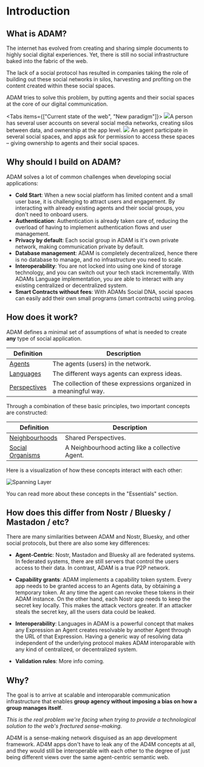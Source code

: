 
# Introduction

## What is ADAM?

The internet has evolved from creating and sharing simple documents to highly social digital experiences.
Yet, there is still no social infrastructure baked into the fabric of the web.

The lack of a social protocol has resulted in companies taking the role of building out these social networks
in silos, harvesting and profiting on the content created within these social spaces.

ADAM tries to solve this problem, by putting agents and their social spaces
at the core of our digital communication.

<Tabs items={["Current state of the web", "New paradigm"]}>
  <Tab>
    <img src="/images/web-a.png" />A person has several user accounts on several
    social media networks, creating silos between data, and ownership at the app
    level.
  </Tab>
  <Tab>
    <img src="/images/web-b.png" />
    An agent participate in several social spaces, and apps ask for permission to
    access these spaces – giving ownership to agents and their social spaces.
  </Tab>
</Tabs>

## Why should I build on ADAM?

ADAM solves a lot of common challenges when developing social applications:

- **Cold Start**: When a new social platform has limited content and a small user base, it is challenging to attract users and engagement. By interacting with already existing agents and their social groups, you don't need to onboard users.
- **Authentication**: Authentication is already taken care of, reducing the overload of having to implement authentication flows and user management.
- **Privacy by default**: Each social group in ADAM is it's own private network, making communication private by default.
- **Database management**: ADAM is completely decentralized, hence there is no database to manage, and no infrastructure you need to scale.
- **Interoperability**: You are not locked into using one kind of storage technology,
  and you can switch out your tech stack incrementally. With ADAMs Language implementation, you are able to interact with any existing centralized or decentralized system.
- **Smart Contracts without fees**: With ADAMs Social DNA, social spaces can easily add their own small programs (smart contracts) using prolog.

## How does it work?

ADAM defines a minimal set of assumptions of what is needed to create **any** type of social application.

| Definition                               | Description                                                        |
| ---------------------------------------- | ------------------------------------------------------------------ |
| [Agents](/essentials/agents)             | The agents (users) in the network.                                 |
| [Languages](/essentials/languages)       | The different ways agents can express ideas.                       |
| [Perspectives](/essentials/perspectives) | The collection of these expressions organized in a meaningful way. |

Through a combination of these basic principles, two important concepts are constructed:

| Definition                                | Description                                     |
| ----------------------------------------- | ----------------------------------------------- |
| [Neighbourhoods](/essentials/agents)      | Shared Perspectives.                            |
| [Social Organisms](/essentials/languages) | A Neighbourhood acting like a collective Agent. |

Here is a visualization of how these concepts interact with each other:

![Spanning Layer](/images/spanning-layer.png)

You can read more about these concepts in the "Essentials" section.

## How does this differ from Nostr / Bluesky / Mastadon / etc?

There are many similarities between ADAM and Nostr, Bluesky, and other social protocols,
but there are also some key differences:

- **Agent-Centric**: Nostr, Mastadon and Bluesky all are federated systems. In
  federated systems, there are still servers that control the users access to their data.
  In contrast, ADAM is a true P2P network.

- **Capability grants**: ADAM implements a capability token system. Every app needs to be granted access
  to an Agents data, by obtaining a temporary token. At any
  time the agent can revoke these tokens in their ADAM instance. On the other hand,
  each Nostr app needs to keep the secret key locally. This makes the attack vectors
  greater. If an attacker steals the secret key, all the users data could be leaked.

- **Interoperability**: Languages in ADAM is a powerful concept that makes any Expression an Agent creates resolvable by
  another Agent through the URL of that Expression. Having a generic way of resolving data independent of the underlying
  protocol makes ADAM interoparable with any kind of centralized, or decentralized system.

- **Validation rules**: More info coming.

## Why?

The goal is to arrive at scalable and interoparable communication infrastructure
that enables **group agency without imposing a bias on how a group manages itself**.

_This is the real problem we're facing when trying to provide a
technological solution to the web's fractured sense-making._

AD4M is a sense-making network disguised as an app development framework.
AD4M apps don't have to leak any of the AD4M concepts at all,
and they would still be interoperable with each other to the degree
of just being different views over the same agent-centric semantic web.
